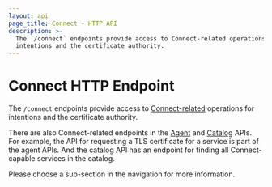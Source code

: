 ```yaml
---
layout: api
page_title: Connect - HTTP API
description: >-
  The `/connect` endpoints provide access to Connect-related operations for
  intentions and the certificate authority.
---
```


# Connect HTTP Endpoint

The `/connect` endpoints provide access to
[Connect-related](/docs/connect) operations for
intentions and the certificate authority.

There are also Connect-related endpoints in the
[Agent](/api-docs/agent) and [Catalog](/api-docs/catalog) APIs. For example,
the API for requesting a TLS certificate for a service is part of the agent
APIs. And the catalog API has an endpoint for finding all Connect-capable
services in the catalog.

Please choose a sub-section in the navigation for more information.
